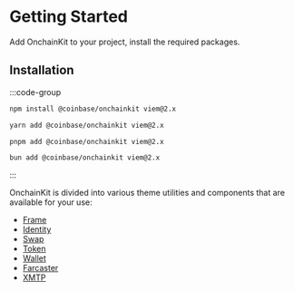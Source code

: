 # Getting Started

Add OnchainKit to your project, install the required packages.

## Installation

:::code-group

```bash [npm]
npm install @coinbase/onchainkit viem@2.x
```

```bash [yarn]
yarn add @coinbase/onchainkit viem@2.x
```

```bash [pnpm]
pnpm add @coinbase/onchainkit viem@2.x
```

```bash [bun]
bun add @coinbase/onchainkit viem@2.x
```

:::

OnchainKit is divided into various theme utilities and components that are available for your use:

- [Frame](/frame/introduction)
- [Identity](/identity/introduction)
- [Swap](/swap/introduction)
- [Token](/token/introduction)
- [Wallet](/wallet/introduction)
- [Farcaster](/farcaster/introduction)
- [XMTP](/xmtp/introduction)
